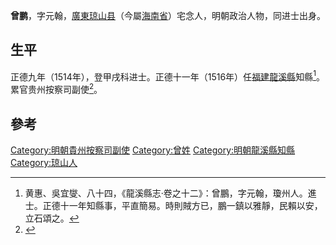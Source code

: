 '''曾鹏'''，字元翰，[[廣東|廣東]][[琼山县|琼山县]]（今屬[[海南省|海南省]]）宅念人，明朝政治人物，同进士出身。

==生平==
正德九年（1514年），登甲戌科进士。正德十一年（1516年）任[[福建|福建]][[龍溪縣|龍溪縣]]知縣<ref>黄惠、吳宜燮、八十四，《龍溪縣志·卷之十二》：曾鵬，字元翰，瓊州人。進士。正德十一年知縣事，平直簡易。時則賊方已，鵬一鎮以雅靜，民賴以安，立石頌之。</ref>。累官贵州按察司副使<ref>{{cite news|title=海南历代进士名表|url=http://www.hnszw.org.cn/data/news/2009/06/44121/|accessdate=2013-08-05|newspaper=海南史志网|archive-url=https://web.archive.org/web/20131203012302/http://www.hnszw.org.cn/data/news/2009/06/44121/|archive-date=2013-12-03|dead-url=yes}}</ref>。

==參考==
{{reflist}}
{{明朝人物小作品}}
{{正德九年甲戌科殿試金榜}}
{{DEFAULTSORT:Zeng曾}}
[[Category:明朝貴州按察司副使|Category:明朝貴州按察司副使]]
[[Category:曾姓|Category:曾姓]]
[[Category:明朝龍溪縣知縣|Category:明朝龍溪縣知縣]]
[[Category:琼山人|Category:琼山人]]